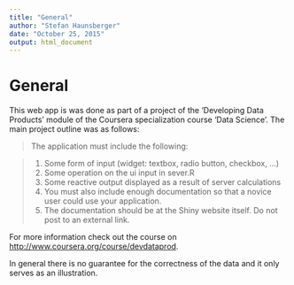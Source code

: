 ```yaml
---
title: "General"
author: "Stefan Haunsberger"
date: "October 25, 2015"
output: html_document
---
```

# General

This web app is was done as part of a project of the 'Developing Data Products' module of the Coursera specialization course 'Data  Science'. The main project outline was as follows:

>The application must include the following:

>1. Some form of input (widget: textbox, radio button, checkbox, ...)
>2. Some operation on the ui input in sever.R
>3. Some reactive output displayed as a result of server calculations
>4. You must also include enough documentation so that a novice user could use your application.
>5. The documentation should be at the Shiny website itself. Do not post to an external link.

For more information check out the course on <http://www.coursera.org/course/devdataprod>.

In general there is no guarantee for the correctness of the data and it only serves as an illustration.